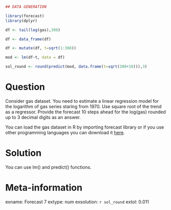 ```r
## DATA GENERATION

library(forecast)
library(dplyr)

df <- tail(log(gas),308)

df <- data_frame(df)

df <- mutate(df, t=sqrt(1:308))

mod <- lm(df~t, data = df)

sol_round <- round(predict(mod, data.frame(t=sqrt(308+10))),3)


```

Question
========

Consider gas dataset. You need to estimate a linear regression model for the logarithm of gas series staring from 1970. Use square root of the trend as a regressor. Provide the forecast 10 steps ahead for the log(gas) rounded up to 3 decimal digits as an answer.

You can load the gas dataset in R by importing forecast library or if you use other programming languages you can download it [here](https://github.com/vincentarelbundock/Rdatasets/blob/master/csv/forecast/gas.csv).


Solution
========

You can use lm() and predict() functions.

Meta-information
================
exname: Forecast 7
extype: num
exsolution: `r sol_round`
extol: 0.011